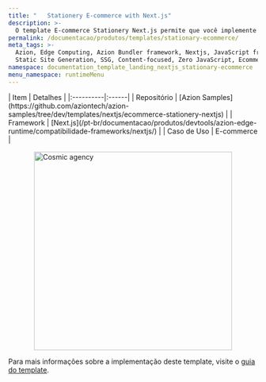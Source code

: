 ```yaml
---
title: "   Stationery E-commerce with Next.js"
description: >-
  O template E-commerce Stationery Next.js permite que você implemente um site de e-commerce baseado em Next.js em poucos passos, diretamente no edge. Ele inclui componentes e ferramentas para adicionar funcionalidades, facilitando o processo de customização.
permalink: /documentacao/produtos/templates/stationary-ecommerce/
meta_tags: >-
  Azion, Edge Computing, Azion Bundler framework, Nextjs, JavaScript frameworks,
  Static Site Generation, SSG, Content-focused, Zero JavaScript, Ecommerce, store
namespace: documentation_template_landing_nextjs_stationary-ecommerce
menu_namespace: runtimeMenu
---
```



<div class="[&_.flex.flex-col]:!gap-4 [&_.flex.flex-col]:md:!gap-8 [&_.flex.flex-col]:2xl:!gap-16">
  <SectionBasicContent
    titleTag="h2"
    description="O template Ecommerce Stationery Next.js permite que você implemente um site de e-commerce baseado em Next.js em poucos passos, diretamente no edge. Ele inclui componentes e ferramentas para adicionar funcionalidades, facilitando o processo de customização."
    buttons={[
      { label: "Deploy template", link: "https://console.azion.com/create/azion-community/ecommerce-stationery-next", outlined: false, icon: "ai ai-azion", iconPos: "left" },
      { label: "Ver demo", link: "https://x4vfq6uv41.map.azionedge.net/", severity: "secondary" }
    ]}
  />
</div>

<div style="display: flex; gap: 1rem; align-items: center; flex-direction: row; flex-wrap: wrap;">
  <div style="flex: 1; min-width: 300px;">
    | Item | Detalhes |
    |:----------|:------|
    | Repositório | [Azion Samples](https://github.com/aziontech/azion-samples/tree/dev/templates/nextjs/ecommerce-stationery-nextjs) |
    | Framework | [Next.js](/pt-br/documentacao/produtos/devtools/azion-edge-runtime/compatibilidade-frameworks/nextjs/) |
    | Caso de Uso | E-commerce |
  </div>
  <div style="display: flex; justify-content: center; align-items: center; flex: 1; min-width: 300px;">
    <img src="/assets/docs/images/uploads/template-showcase/nextjs/stationary-ecommerce.png" width="400" alt="Cosmic agency" style="max-width: 100%; height: auto;" />
  </div>
</div>

Para mais informações sobre a implementação deste template, visite o [guia do template](/pt-br/documentacao/produtos/guias/next-js-ecommerce-collection/).
